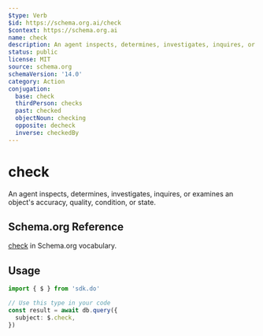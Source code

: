 ```yaml
---
$type: Verb
$id: https://schema.org.ai/check
$context: https://schema.org.ai
name: check
description: An agent inspects, determines, investigates, inquires, or examines an object's accuracy, quality, condition, or state.
status: public
license: MIT
source: schema.org
schemaVersion: '14.0'
category: Action
conjugation:
  base: check
  thirdPerson: checks
  past: checked
  objectNoun: checking
  opposite: decheck
  inverse: checkedBy
---
```


# check

An agent inspects, determines, investigates, inquires, or examines an object's accuracy, quality, condition, or state.

## Schema.org Reference

[check](https://schema.org/CheckAction) in Schema.org vocabulary.

## Usage

```typescript
import { $ } from 'sdk.do'

// Use this type in your code
const result = await db.query({
  subject: $.check,
})
```
